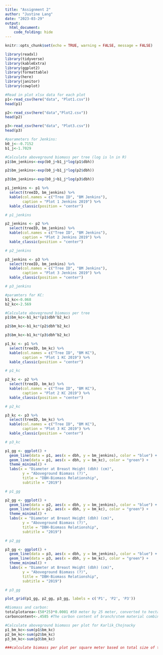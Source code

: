 ```yaml
---
title: "Assignment 2"
author: "Justine Lang"
date: "2023-03-29"
output: 
  html_document: 
    code_folding: hide
---
```


```r
knitr::opts_chunk$set(echo = TRUE, warning = FALSE, message = FALSE)

library(readxl)
library(tidyverse)
library(kableExtra)
library(ggplot2)
library(formattable)
library(here)
library(janitor)
library(cowplot)
```

```r
#Read in plot xlsx data for each plot
p1<-read_csv(here("data", "Plot1.csv"))
head(p1)

p2<-read_csv(here("data","Plot2.csv"))
head(p2)

p3<-read_csv(here("data", "Plot3.csv"))
head(p3)
```

```r
#parameters for Jenkins:
b0_j<--0.7152
b1_j<-1.7029
```

```r
#Calculate aboveground biomass per tree (log is ln in R)
p1$bm_jenkins<-exp(b0_j+b1_j*log(p1$dbh))

p2$bm_jenkins<-exp(b0_j+b1_j*log(p2$dbh))

p3$bm_jenkins<-exp(b0_j+b1_j*log(p3$dbh))

```

```r
p1_jenkins <- p1 %>% 
  select(treeID, bm_jenkins) %>% 
  kable(col.names = c("Tree ID", "BM Jenkins"),
        caption = "Plot 1 Jenkins 2019") %>% 
  kable_classic(position = "center")

# p1_jenkins

p2_jenkins <- p2 %>% 
  select(treeID, bm_jenkins) %>% 
  kable(col.names = c("Tree ID", "BM Jenkins"),
        caption = "Plot 2 Jenkins 2019") %>% 
  kable_classic(position = "center")

# p2_jenkins

p3_jenkins <- p3 %>% 
  select(treeID, bm_jenkins) %>% 
  kable(col.names = c("Tree ID", "BM Jenkins"),
        caption = "Plot 3 Jenkins 2019") %>% 
  kable_classic(position = "center")

# p3_jenkins
```


```r
#paramters for KC:
b1_kc<-0.068
b2_kc<-2.569
```

```r
#Calculate aboveground biomass per tree
p1$bm_kc<-b1_kc*(p1$dbh^b2_kc)

p2$bm_kc<-b1_kc*(p2$dbh^b2_kc)

p3$bm_kc<-b1_kc*(p3$dbh^b2_kc)
```

```r
p1_kc <- p1 %>% 
  select(treeID, bm_kc) %>% 
  kable(col.names = c("Tree ID", "BM KC"),
        caption = "Plot 1 KC 2019") %>% 
  kable_classic(position = "center")

# p1_kc

p2_kc <- p2 %>% 
  select(treeID, bm_kc) %>% 
  kable(col.names = c("Tree ID", "BM KC"),
        caption = "Plot 2 KC 2019") %>% 
  kable_classic(position = "center")

# p2_kc

p3_kc <- p3 %>% 
  select(treeID, bm_kc) %>% 
  kable(col.names = c("Tree ID", "BM KC"),
        caption = "Plot 3 KC 2019") %>% 
  kable_classic(position = "center")

# p3_kc
```


```r
p1_gg <- ggplot() +
  geom_line(data = p1, aes(x = dbh, y = bm_jenkins), color = "blue") +
  geom_line(data = p1, aes(x = dbh, y = bm_kc), color = "green") +
  theme_minimal() +
  labs(x = "Diameter at Breast Height (dbh) (cm)",
        y = "Aboveground Biomass (?)",
        title = "DBH-Biomass Relationship",
        subtitle = "2019") 

# p1_gg

p2_gg <- ggplot() +
  geom_line(data = p2, aes(x = dbh, y = bm_jenkins), color = "blue") +
  geom_line(data = p2, aes(x = dbh, y = bm_kc), color = "green") +
  theme_minimal() +
  labs(x = "Diameter at Breast Height (dbh) (cm)",
        y = "Aboveground Biomass (?)",
        title = "DBH-Biomass Relationship",
        subtitle = "2019") 

# p2_gg

p3_gg <- ggplot() +
  geom_line(data = p3, aes(x = dbh, y = bm_jenkins), color = "blue") +
  geom_line(data = p3, aes(x = dbh, y = bm_kc), color = "green") +
  theme_minimal() +
  labs(x = "Diameter at Breast Height (dbh) (cm)",
        y = "Aboveground Biomass (?)",
        title = "DBH-Biomass Relationship",
        subtitle = "2019") 

# p3_gg

plot_grid(p1_gg, p2_gg, p3_gg, labels = c('P1', 'P2', 'P3'))
```


```r
#Biomass and carbon:
totalplotarea<-(50*25)*0.0001 #50 meter by 25 meter, converted to hectares
carboncontent<-.4585 #The carbon content of branch/stem material combined ranged from 45.06% to 46.70%, with a mean of 45.85% (SE 0.276%); mean can be used to convert biomass to carbon storage

```

```r
#Calculate aboveground biomass per plot for Karlik_Chojnacky
p1_bm_kc<-sum(p1$bm_kc)
p2_bm_kc<-sum(p2$bm_kc)
p3_bm_kc<-sum(p3$bm_kc)
```

```r
###calculate biomass per plot per square meter based on total size of the plot
```












